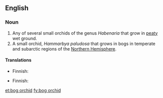 ==English==

===Noun===
{{en-noun|head=[[bog]] [[orchid]]}}

# Any of several small orchids of the genus ''Habenaria'' that grow in [[peaty]] wet ground.
# A small orchid, ''Hammarbya paludosa'' that grows in bogs in temperate and subarctic regions of the [[Northern Hemisphere]].

====Translations====
{{trans-top|orchid of genus ''Habenaria''}}
* Finnish: {{t-|fi|ripsukämmekkä}}
{{trans-mid}}
{{trans-bottom}}

{{trans-top|''Hammarbya paludosa''}}
* Finnish: {{t-|fi|suovalkku}}
{{trans-mid}}
{{trans-bottom}}

[[et:bog orchid]]
[[fy:bog orchid]]